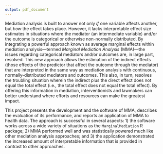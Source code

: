 ```yaml
---
output: pdf_document
---
```


\doublespacing
\begin{center}
Towards a Framework for Operational Risk \\ 
in the Banking Sector \\
Mphekeleli Hoohlo
\end{center}

\vspace{12pt}

Mediation analysis is built to answer not only *if* one variable affects another, but *how* the effect takes place. However, it lacks interpretable effect size estimates in situations where the mediator (an intermediate variable) and/or the outcome is categorical or otherwise non-normally distributed. By integrating a powerful approach known as average marginal effects within mediation analysis---termed *Marginal Mediation Analysis* (MMA)---the issues regarding categorical mediators and/or outcomes are, in large part, resolved. This new approach allows the estimation of the indirect effects (those effects of the predictor that affect the outcome through the mediator) that are interpreted in the same way as mediation analysis with continuous, normally-distributed mediators and outcomes. This also, in turn, resolves the troubling situation wherein the indirect plus the direct effect does not equal the total effect (i.e., the total effect does not equal the total effect). By offering this information in mediation, interventionists and lawmakers can better understand where efforts and resources can make the greatest impact.

This project presents the development and the software of MMA, describes the evaluation of its performance, and reports an application of MMA to health data. The approach is successful in several aspects: 1) the software works across a wide variety of situations as the `MarginalMediation` R package; 2) MMA performed well and was statistically powered much like other mediation analysis approaches; and 3) the application demonstrated the increased amount of interpretable information that is provided in contrast to other approaches. 


\singlespacing